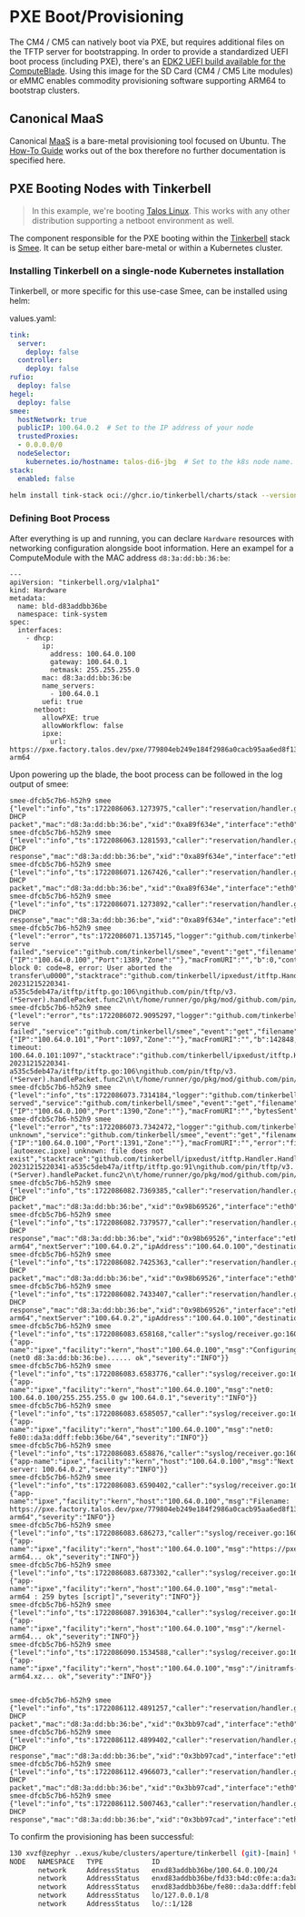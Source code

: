 # PXE Boot/Provisioning

The CM4 / CM5 can natively boot via PXE, but requires additional files on the TFTP server for bootstrapping.
In order to provide a standardized UEFI boot process (including PXE), there's an [EDK2 UEFI build available for the ComputeBlade](https://github.com/uptime-industries/compute-blade-cm4-uefi).
Using this image for the SD Card (CM4 / CM5 Lite modules) or eMMC enables commodity provisioning software supporting ARM64 to bootstrap clusters.


## Canonical MaaS

Canonical [MaaS](https://maas.io) is a bare-metal provisioning tool focused on Ubuntu. The [How-To Guide](https://maas.io/docs/how-to-install-maas) works out of the box therefore no further documentation is specified here.

## PXE Booting Nodes with Tinkerbell
> In this example, we're booting [Talos Linux](http://talos.dev). This works with any other distribution supporting a netboot environment as well.

The component responsible for the PXE booting within the [Tinkerbell](https://tinkerbell.org) stack is [Smee](https://github.com/tinkerbell/smee). It can be setup either bare-metal or within a Kubernetes cluster.

### Installing Tinkerbell on a single-node Kubernetes installation

Tinkerbell, or more specific for this use-case Smee, can be installed using helm:

values.yaml:
```yaml
tink:
  server:
    deploy: false
  controller:
    deploy: false
rufio:
  deploy: false
hegel:
  deploy: false
smee:
  hostNetwork: true
  publicIP: 100.64.0.2  # Set to the IP address of your node
  trustedProxies:
  - 0.0.0.0/0
  nodeSelector:
    kubernetes.io/hostname: talos-di6-jbg  # Set to the k8s node name. Has to match the publicIP value above
stack:
  enabled: false

```

```bash
helm install tink-stack oci://ghcr.io/tinkerbell/charts/stack --version "0.4.5" --create-namespace --namespace tink-system --wait -f values.yaml
```

### Defining Boot Process
After everything is up and running, you can declare `Hardware` resources with networking configuration alongside boot information. Here an exampel for a ComputeModule with the MAC address `d8:3a:dd:bb:36:be`:
```
---
apiVersion: "tinkerbell.org/v1alpha1"
kind: Hardware
metadata:
  name: bld-d83addbb36be
  namespace: tink-system
spec:
  interfaces:
    - dhcp:
        ip:
          address: 100.64.0.100
          gateway: 100.64.0.1
          netmask: 255.255.255.0
        mac: d8:3a:dd:bb:36:be
        name_servers:
          - 100.64.0.1
        uefi: true
      netboot:
        allowPXE: true
        allowWorkflow: false
        ipxe:
          url: https://pxe.factory.talos.dev/pxe/779804eb249e184f2986a0cacb95aa6ed8f133878449da8df9a68829f90902b9/v1.7.5/metal-arm64
```

Upon powering up the blade, the boot process can be followed in the log output of smee:
```
smee-dfcb5c7b6-h52h9 smee {"level":"info","ts":1722086063.1273975,"caller":"reservation/handler.go:86","msg":"received DHCP packet","mac":"d8:3a:dd:bb:36:be","xid":"0xa89f634e","interface":"eth0","type":"DISCOVER"}
smee-dfcb5c7b6-h52h9 smee {"level":"info","ts":1722086063.1281593,"caller":"reservation/handler.go:141","msg":"sent DHCP response","mac":"d8:3a:dd:bb:36:be","xid":"0xa89f634e","interface":"eth0","type":"OFFER","bootFileName":"snp.efi","nextServer":"100.64.0.2","ipAddress":"100.64.0.100","destination":"255.255.255.255:68"}
smee-dfcb5c7b6-h52h9 smee {"level":"info","ts":1722086071.1267426,"caller":"reservation/handler.go:101","msg":"received DHCP packet","mac":"d8:3a:dd:bb:36:be","xid":"0xa89f634e","interface":"eth0","type":"REQUEST"}
smee-dfcb5c7b6-h52h9 smee {"level":"info","ts":1722086071.1273892,"caller":"reservation/handler.go:141","msg":"sent DHCP response","mac":"d8:3a:dd:bb:36:be","xid":"0xa89f634e","interface":"eth0","type":"ACK","bootFileName":"snp.efi","nextServer":"100.64.0.2","ipAddress":"100.64.0.100","destination":"255.255.255.255:68"}
smee-dfcb5c7b6-h52h9 smee {"level":"error","ts":1722086071.1357145,"logger":"github.com/tinkerbell/ipxedust","caller":"itftp/itftp.go:106","msg":"file serve failed","service":"github.com/tinkerbell/smee","event":"get","filename":"snp.efi","uri":"snp.efi","client":{"IP":"100.64.0.100","Port":1389,"Zone":""},"macFromURI":"","b":0,"contentSize":267776,"error":"sending block 0: code=8, error: User aborted the transfer\u0000","stacktrace":"github.com/tinkerbell/ipxedust/itftp.Handler.HandleRead\n\t/home/runner/go/pkg/mod/github.com/tinkerbell/ipxedust@v0.0.0-20231215220341-a535c5deb47a/itftp/itftp.go:106\ngithub.com/pin/tftp/v3.(*Server).handlePacket.func2\n\t/home/runner/go/pkg/mod/github.com/pin/tftp/v3@v3.1.0/server.go:455"}
smee-dfcb5c7b6-h52h9 smee {"level":"error","ts":1722086072.9095297,"logger":"github.com/tinkerbell/ipxedust","caller":"itftp/itftp.go:106","msg":"file serve failed","service":"github.com/tinkerbell/smee","event":"get","filename":"snp.efi","uri":"snp.efi","client":{"IP":"100.64.0.101","Port":1097,"Zone":""},"macFromURI":"","b":142848,"contentSize":267776,"error":"Channel timeout: 100.64.0.101:1097","stacktrace":"github.com/tinkerbell/ipxedust/itftp.Handler.HandleRead\n\t/home/runner/go/pkg/mod/github.com/tinkerbell/ipxedust@v0.0.0-20231215220341-a535c5deb47a/itftp/itftp.go:106\ngithub.com/pin/tftp/v3.(*Server).handlePacket.func2\n\t/home/runner/go/pkg/mod/github.com/pin/tftp/v3@v3.1.0/server.go:455"}
smee-dfcb5c7b6-h52h9 smee {"level":"info","ts":1722086073.7314184,"logger":"github.com/tinkerbell/ipxedust","caller":"itftp/itftp.go:111","msg":"file served","service":"github.com/tinkerbell/smee","event":"get","filename":"snp.efi","uri":"snp.efi","client":{"IP":"100.64.0.100","Port":1390,"Zone":""},"macFromURI":"","bytesSent":267776,"contentSize":267776}
smee-dfcb5c7b6-h52h9 smee {"level":"error","ts":1722086073.7342472,"logger":"github.com/tinkerbell/ipxedust","caller":"itftp/itftp.go:91","msg":"file unknown","service":"github.com/tinkerbell/smee","event":"get","filename":"autoexec.ipxe","uri":"autoexec.ipxe","client":{"IP":"100.64.0.100","Port":1391,"Zone":""},"macFromURI":"","error":"file [autoexec.ipxe] unknown: file does not exist","stacktrace":"github.com/tinkerbell/ipxedust/itftp.Handler.HandleRead\n\t/home/runner/go/pkg/mod/github.com/tinkerbell/ipxedust@v0.0.0-20231215220341-a535c5deb47a/itftp/itftp.go:91\ngithub.com/pin/tftp/v3.(*Server).handlePacket.func2\n\t/home/runner/go/pkg/mod/github.com/pin/tftp/v3@v3.1.0/server.go:455"}
smee-dfcb5c7b6-h52h9 smee {"level":"info","ts":1722086082.7369385,"caller":"reservation/handler.go:86","msg":"received DHCP packet","mac":"d8:3a:dd:bb:36:be","xid":"0x98b69526","interface":"eth0","type":"DISCOVER"}
smee-dfcb5c7b6-h52h9 smee {"level":"info","ts":1722086082.7379577,"caller":"reservation/handler.go:141","msg":"sent DHCP response","mac":"d8:3a:dd:bb:36:be","xid":"0x98b69526","interface":"eth0","type":"OFFER","bootFileName":"https://pxe.factory.talos.dev/pxe/779804eb249e184f2986a0cacb95aa6ed8f133878449da8df9a68829f90902b9/v1.7.5/metal-arm64","nextServer":"100.64.0.2","ipAddress":"100.64.0.100","destination":"255.255.255.255:68"}
smee-dfcb5c7b6-h52h9 smee {"level":"info","ts":1722086082.7425363,"caller":"reservation/handler.go:101","msg":"received DHCP packet","mac":"d8:3a:dd:bb:36:be","xid":"0x98b69526","interface":"eth0","type":"REQUEST"}
smee-dfcb5c7b6-h52h9 smee {"level":"info","ts":1722086082.7433407,"caller":"reservation/handler.go:141","msg":"sent DHCP response","mac":"d8:3a:dd:bb:36:be","xid":"0x98b69526","interface":"eth0","type":"ACK","bootFileName":"https://pxe.factory.talos.dev/pxe/779804eb249e184f2986a0cacb95aa6ed8f133878449da8df9a68829f90902b9/v1.7.5/metal-arm64","nextServer":"100.64.0.2","ipAddress":"100.64.0.100","destination":"255.255.255.255:68"}
smee-dfcb5c7b6-h52h9 smee {"level":"info","ts":1722086083.658168,"caller":"syslog/receiver.go:160","msg":"msg","msg":{"app-name":"ipxe","facility":"kern","host":"100.64.0.100","msg":"Configuring (net0 d8:3a:dd:bb:36:be)...... ok","severity":"INFO"}}
smee-dfcb5c7b6-h52h9 smee {"level":"info","ts":1722086083.6583776,"caller":"syslog/receiver.go:160","msg":"msg","msg":{"app-name":"ipxe","facility":"kern","host":"100.64.0.100","msg":"net0: 100.64.0.100/255.255.255.0 gw 100.64.0.1","severity":"INFO"}}
smee-dfcb5c7b6-h52h9 smee {"level":"info","ts":1722086083.6585057,"caller":"syslog/receiver.go:160","msg":"msg","msg":{"app-name":"ipxe","facility":"kern","host":"100.64.0.100","msg":"net0: fe80::da3a:ddff:febb:36be/64","severity":"INFO"}}
smee-dfcb5c7b6-h52h9 smee {"level":"info","ts":1722086083.658876,"caller":"syslog/receiver.go:160","msg":"msg","msg":{"app-name":"ipxe","facility":"kern","host":"100.64.0.100","msg":"Next server: 100.64.0.2","severity":"INFO"}}
smee-dfcb5c7b6-h52h9 smee {"level":"info","ts":1722086083.6590402,"caller":"syslog/receiver.go:160","msg":"msg","msg":{"app-name":"ipxe","facility":"kern","host":"100.64.0.100","msg":"Filename: https://pxe.factory.talos.dev/pxe/779804eb249e184f2986a0cacb95aa6ed8f133878449da8df9a68829f90902b9/v1.7.5/metal-arm64","severity":"INFO"}}
smee-dfcb5c7b6-h52h9 smee {"level":"info","ts":1722086083.686273,"caller":"syslog/receiver.go:160","msg":"msg","msg":{"app-name":"ipxe","facility":"kern","host":"100.64.0.100","msg":"https://pxe.factory.talos.dev/pxe/779804eb249e184f2986a0cacb95aa6ed8f133878449da8df9a68829f90902b9/v1.7.5/metal-arm64... ok","severity":"INFO"}}
smee-dfcb5c7b6-h52h9 smee {"level":"info","ts":1722086083.6873302,"caller":"syslog/receiver.go:160","msg":"msg","msg":{"app-name":"ipxe","facility":"kern","host":"100.64.0.100","msg":"metal-arm64 : 259 bytes [script]","severity":"INFO"}}
smee-dfcb5c7b6-h52h9 smee {"level":"info","ts":1722086087.3916304,"caller":"syslog/receiver.go:160","msg":"msg","msg":{"app-name":"ipxe","facility":"kern","host":"100.64.0.100","msg":"/kernel-arm64... ok","severity":"INFO"}}
smee-dfcb5c7b6-h52h9 smee {"level":"info","ts":1722086090.1534588,"caller":"syslog/receiver.go:160","msg":"msg","msg":{"app-name":"ipxe","facility":"kern","host":"100.64.0.100","msg":"/initramfs-arm64.xz... ok","severity":"INFO"}}


smee-dfcb5c7b6-h52h9 smee {"level":"info","ts":1722086112.4891257,"caller":"reservation/handler.go:86","msg":"received DHCP packet","mac":"d8:3a:dd:bb:36:be","xid":"0x3bb97cad","interface":"eth0","type":"DISCOVER"}
smee-dfcb5c7b6-h52h9 smee {"level":"info","ts":1722086112.4899402,"caller":"reservation/handler.go:141","msg":"sent DHCP response","mac":"d8:3a:dd:bb:36:be","xid":"0x3bb97cad","interface":"eth0","type":"OFFER","nextServer":"100.64.0.2","ipAddress":"100.64.0.100","destination":"255.255.255.255:68"}
smee-dfcb5c7b6-h52h9 smee {"level":"info","ts":1722086112.4966073,"caller":"reservation/handler.go:101","msg":"received DHCP packet","mac":"d8:3a:dd:bb:36:be","xid":"0x3bb97cad","interface":"eth0","type":"REQUEST"}
smee-dfcb5c7b6-h52h9 smee {"level":"info","ts":1722086112.5007463,"caller":"reservation/handler.go:141","msg":"sent DHCP response","mac":"d8:3a:dd:bb:36:be","xid":"0x3bb97cad","interface":"eth0","type":"ACK","nextServer":"100.64.0.2","ipAddress":"100.64.0.100","destination":"255.255.255.255:68"}
```


To confirm the provisioning has been successful:
```bash
130 xvzf@zephyr ..exus/kube/clusters/aperture/tinkerbell (git)-[main] % talosctl get addresses --insecure  -n 100.64.0.100
NODE   NAMESPACE   TYPE            ID                                                       VERSION   ADDRESS                                  LINK
       network     AddressStatus   enxd83addbb36be/100.64.0.100/24                          1         100.64.0.100/24                          enxd83addbb36be
       network     AddressStatus   enxd83addbb36be/fd33:b4d:c0fe:a:da3a:ddff:febb:36be/64   1         fd33:b4d:c0fe:a:da3a:ddff:febb:36be/64   enxd83addbb36be
       network     AddressStatus   enxd83addbb36be/fe80::da3a:ddff:febb:36be/64             2         fe80::da3a:ddff:febb:36be/64             enxd83addbb36be
       network     AddressStatus   lo/127.0.0.1/8                                           1         127.0.0.1/8                              lo
       network     AddressStatus   lo/::1/128                                               1         ::1/128                                  lo
```
